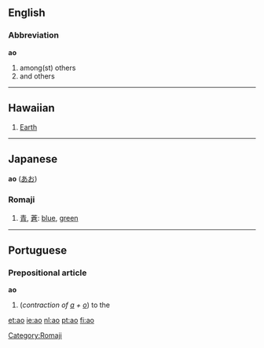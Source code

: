 ==English==
===Abbreviation===
'''ao'''

#among(st) others
#and others

----
==Hawaiian==
<!--noun or proper noun?-->
#[[Earth]]

----
==Japanese==
'''ao''' ([[あお]])
===Romaji===
# [[青]], [[蒼]]: [[blue]], [[green]]

[[Category:Romaji]]
----

==Portuguese==
===Prepositional article===
'''ao'''

#(''contraction of [[a#Portuguese|a]] + [[o#Portuguese|o]]'') to the

[[et:ao]]
[[ie:ao]]
[[nl:ao]]
[[pt:ao]]
[[fi:ao]]